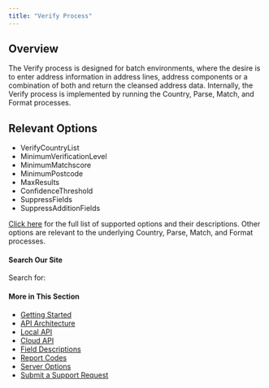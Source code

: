 ```yaml
---
title: "Verify Process"
---
```


## Overview

The Verify process is designed for batch environments, where the desire is to enter address information in address lines, address components or a combination of both and return the cleansed address data. Internally, the Verify process is implemented by running the Country, Parse, Match, and Format processes.

## Relevant Options

- VerifyCountryList
- MinimumVerificationLevel
- MinimumMatchscore
- MinimumPostcode
- MaxResults
- ConfidenceThreshold
- SuppressFields
- SuppressAdditionFields

[Click here](/available-processes/) for the full list of supported options and their descriptions. Other options are relevant to the underlying Country, Parse, Match, and Format processes.

#### Search Our Site

Search for:

#### More in This Section

- [Getting Started](/getting-started/)
- [API Architecture](/getting-started/loqate-api-architecture/)
- [Local API](/local-apis/)
- [Cloud API](/apis/address-verify/)
- [Field Descriptions](/field-descriptions/)
- [Report Codes](/report-codes/)
- [Server Options](/documentation/server-options/)
- [Submit a Support Request](/support/file-a-bug/)
